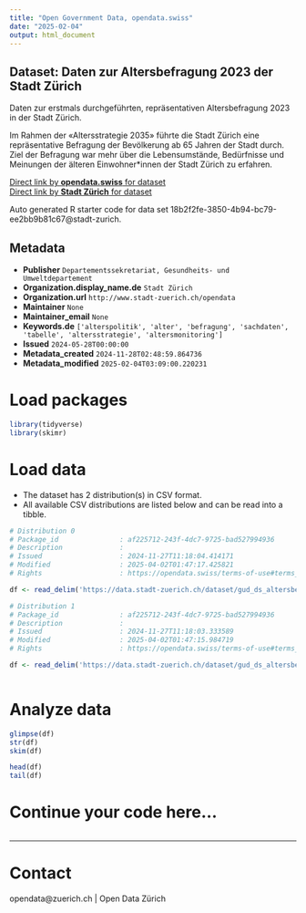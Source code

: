 ```yaml
---
title: "Open Government Data, opendata.swiss"
date: "2025-02-04"
output: html_document
---
```


## Dataset: Daten zur Altersbefragung 2023 der Stadt Zürich

Daten zur erstmals durchgeführten, repräsentativen Altersbefragung 2023 in der Stadt Zürich. 

Im Rahmen der «Altersstrategie 2035» führte die Stadt Zürich eine repräsentative Befragung der Bevölkerung ab 65 Jahren der Stadt durch. Ziel der Befragung war mehr über die Lebensumstände, Bedürfnisse und Meinungen der älteren Einwohner*innen der Stadt Zürich zu erfahren.


[Direct link by **opendata.swiss** for dataset](https://opendata.swiss/de/dataset/daten-zur-altersbefragung-2023-der-stadt-zurich)<br>
[Direct link by **Stadt Zürich** for dataset](https://data.stadt-zuerich.ch/dataset/gud_ds_altersbefragung)

Auto generated R starter code for data set 18b2f2fe-3850-4b94-bc79-ee2bb9b81c67@stadt-zurich.

## Metadata

- **Publisher** `Departementssekretariat, Gesundheits- und Umweltdepartement`
- **Organization.display_name.de** `Stadt Zürich`
- **Organization.url** `http://www.stadt-zuerich.ch/opendata`
- **Maintainer** `None`
- **Maintainer_email** `None`
- **Keywords.de** `['alterspolitik', 'alter', 'befragung', 'sachdaten', 'tabelle', 'altersstrategie', 'altersmonitoring']`
- **Issued** `2024-05-28T00:00:00`
- **Metadata_created** `2024-11-28T02:48:59.864736`
- **Metadata_modified** `2025-02-04T03:09:00.220231`


# Load packages

```r

library(tidyverse)
library(skimr)

```

# Load data

-   The dataset has 2 distribution(s) in CSV format.
-   All available CSV distributions are listed below and can be read into a tibble.

```r

# Distribution 0
# Package_id               : af225712-243f-4dc7-9725-bad527994936
# Description              : 
# Issued                   : 2024-11-27T11:18:04.414171
# Modified                 : 2025-04-02T01:47:17.425821
# Rights                   : https://opendata.swiss/terms-of-use#terms_open

df <- read_delim('https://data.stadt-zuerich.ch/dataset/gud_ds_altersbefragung/download/Codelist_Altersbefragung_OGD.csv')

# Distribution 1
# Package_id               : af225712-243f-4dc7-9725-bad527994936
# Description              : 
# Issued                   : 2024-11-27T11:18:03.333589
# Modified                 : 2025-04-02T01:47:15.984719
# Rights                   : https://opendata.swiss/terms-of-use#terms_open

df <- read_delim('https://data.stadt-zuerich.ch/dataset/gud_ds_altersbefragung/download/Altersbefragung_OGD.csv')



```

# Analyze data

```r

glimpse(df)
str(df)
skim(df)

head(df)
tail(df)

```

# Continue your code here...

```r

```

------------------------------------------------------------------------

# Contact

opendata@zuerich.ch | Open Data Zürich
